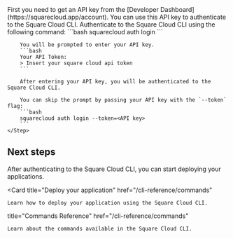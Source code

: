 
<Steps>
    <Step title="Get API key">
        First you need to get an API key from the [Developer Dashboard](https://squarecloud.app/account). You can use this API key to authenticate to the Square Cloud CLI.
    </Step>
    <Step title="Authenticate">
        Authenticate to the Square Cloud CLI using the following command:
        ```bash
        squarecloud auth login
        ```

        You will be prompted to enter your API key.
        ```bash
        Your API Token:
        > Insert your square cloud api token
        ```

        After entering your API key, you will be authenticated to the Square Cloud CLI.

        You can skip the prompt by passing your API key with the `--token` flag:
        ```bash
        squarecloud auth login --token=<API key>
        ```
    </Step>
</Steps>

## Next steps
After authenticating to the Square Cloud CLI, you can start deploying your applications.

<Card
  title="Deploy your application"
  href="/cli-reference/commands"
>
    Learn how to deploy your application using the Square Cloud CLI.
</Card>
<Card

  title="Commands Reference"
  href="/cli-reference/commands"
>
    Learn about the commands available in the Square Cloud CLI.
</Card>
